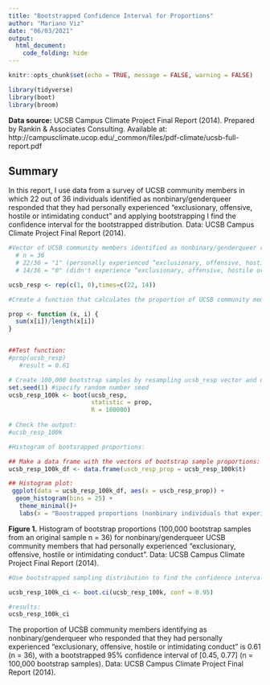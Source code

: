 ```yaml
---
title: "Bootstrapped Confidence Interval for Proportions"
author: "Mariano Viz"
date: "06/03/2021"
output: 
  html_document:
    code_folding: hide
---
```


```r
knitr::opts_chunk$set(echo = TRUE, message = FALSE, warning = FALSE)

library(tidyverse)
library(boot)
library(broom)

```

**Data source:** UCSB Campus Climate Project Final Report (2014). Prepared by Rankin & Associates Consulting. Available at:
http://campusclimate.ucop.edu/_common/files/pdf-climate/ucsb-full-report.pdf


## Summary
In this report, I use data from a survey of UCSB community members in which 22 out of 36 individuals identified as nonbinary/genderqueer responded that they had personally experienced “exclusionary, offensive,
hostile or intimidating conduct” and applying bootstrapping I find the confidence interval for the bootstrapped distribution. Data: UCSB Campus Climate Project Final Report (2014).


```r
#Vector of UCSB community members identified as nonbinary/genderqueer responds:
  # n = 36
  # 22/36 = "1" (personally experienced “exclusionary, offensive, hostile or intimidating conduct”)
  # 14/36 = "0" (didn't experience “exclusionary, offensive, hostile or intimidating conduct”)

ucsb_resp <- rep(c(1, 0),times=c(22, 14)) 


```


```r
#Create a function that calculates the proportion of UCSB community members identified as nonbinary/genderqueer who responded that they had personally experienced “exclusionary, offensive, hostile or intimidating conduct”

prop <- function (x, i) {
  sum(x[i])/length(x[i])
}


##Test function:
#prop(ucsb_resp)
   #result = 0.61


```




```r
# Create 100,000 bootstrap samples by resampling ucsb_resp vector and use the prop() function to calculate the respond proportions on each:
set.seed(1) #specify random number seed
ucsb_resp_100k <- boot(ucsb_resp, 
                       statistic = prop, 
                       R = 100000)
  
# Check the output:  
#ucsb_resp_100k


```




```r
#Histogram of bootsrapped proportions:

## Make a data frame with the vectors of bootstrap sample proportions: 
ucsb_resp_100k_df <- data.frame(uscb_resp_prop = ucsb_resp_100k$t)

## Histogram plot:
 ggplot(data = ucsb_resp_100k_df, aes(x = uscb_resp_prop)) +
  geom_histogram(bins = 25) +
   theme_minimal()+
   labs(x = "Boostrapped proportions (nonbinary individuals that experienced exclusionary conduct)")

```

**Figure 1.** Histogram of bootstrap proportions (100,000 bootstrap samples from an original sample n = 36) for nonbinary/genderqueer UCSB community members that had personally experienced “exclusionary, offensive, hostile or intimidating conduct”. Data: UCSB Campus Climate Project Final Report (2014).


```r
#Use bootstrapped sampling distribution to find the confidence interval:

ucsb_resp_100k_ci <- boot.ci(ucsb_resp_100k, conf = 0.95)

#results:
ucsb_resp_100k_ci
```


The proportion of UCSB community members identifying as nonbinary/genderqueer who responded that they had personally experienced “exclusionary, offensive, hostile or intimidating conduct” is 0.61 (n = 36), with a bootstrapped 95% confidence interval of [0.45, 0.77] (n = 100,000 bootstrap samples). Data: UCSB Campus Climate Project Final Report (2014).




